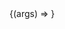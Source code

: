 
<Meta title="GridMenu" component={GridMenu} argTypes={{}} />

<Canvas>
  <Story
    name="Default"
    args={{
      items: [
        {
          url: "/",
          label: "Home",
          description: "Description",
          icon: { name: "search" },
        },
        {
          label: "Disabled",
          description: "Description",
          icon: { name: "search" },
        },
        {
          url: "/page1",
          label: "Page 1",
          description: "Description",
          icon: { name: "search" },
        },
        {
          url: "/page2",
          label: "Page 2",
          description: "Description",
          icon: { name: "search" },
        },
        {
          url: "/page3",
          label: "Page 3",
          description: "Description",
          icon: { name: "search" },
        },
        {
          url: "/page4",
          label: "Page 4",
          description: "Description",
          target: "_blank",
          icon: { name: "search" },
        },
        {
          url: "/page5",
          label: "Page 5",
          description: "Description",
          target: "_blank",
          icon: { name: "search" },
        },
      ],
    }}
  >
    {(args) => <GridMenu {...args} />}
  </Story>
</Canvas>
